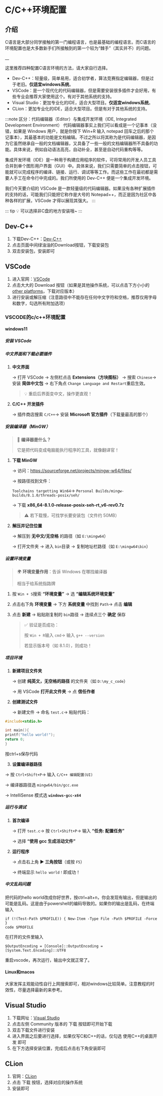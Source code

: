 # C/C++环境配置



## 介绍

C语言是大部分同学接触的第一门编程语言，也是最基础的编程语言。而C语言的环境配置也是大多数新手们所接触到的第一个较为“棘手”（其实并不）的问题。    

   __

这里推荐四种配置C语言环境的方法，请大家自行选择。
- Dev-C++：轻量级，简单易用，适合初学者，算法竞赛指定编辑器，但是过于老旧。**仅适宜windows系统**。
- VSCode：是一个现代化的代码编辑器，但是需要安装很多插件才会好用，有些专业会推荐大家使用这个。有对于其他系统的支持。
- Visual Studio：更加专业化的IDE，适合大型项目。**仅适宜windows系统**。
- CLion：更加专业化的IDE，适合大型项目。但是有对于其他系统的支持。


:::note 区分：代码编辑器（Editor）与集成开发环境（IDE, Integrated Development Environment）
代码编辑器事实上我们可以看成是一个记事本（没错，如果是 Windows 用户，就是你按下 Win+R 输入 notepad 回车之后的那个记事本），其最基本的功能是文档编辑。不过之所以将其称为是代码编辑器，是因为它虽然继承自一般的文档编辑器，又具备了一些一般的文档编辑器所不具备的功能。具体来说，例如自动语法高亮，自动补全，甚至是自动代码重构等等。

集成开发环境（IDE）是一种用于构建应用程序的软件，可将常用的开发人员工具合并到单个图形用户界面（GUI）中。具体来说，我们只需要简单的点击按钮，可能就可以完成程序的编译、链接、运行、调试等等工作。而这些工作在最初都是需要人手工在命令行中完成的。我们所使用的 Dev-C++ 便是一个集成开发环境。

我们今天要介绍的 VSCode 是一款轻量级的代码编辑器。如果没有各种扩展插件的支持的话，可能我们只能把它称作是大号的 Notepad++，而正是因为社区中各种各样的扩展，VSCode 才得以展现其强大。
:::

::: tip 💡
可以选择非C盘的地方安装哦~
:::

## Dev-C++
1. 下载Dev-C++：[Dev-C++](https://sourceforge.net/projects/orwelldevcpp/)
2. 点击页面中间绿油油的Download按钮，下载安装包
3. 双击安装包，安装即可


## VSCode
1. 进入官网：[VSCode](https://code.visualstudio.com/)
2. 点击大大的 Download 按钮（如果是其他操作系统，可以点击下方小小的[other platforms](https://code.visualstudio.com/Download)，下载对应版本）
3. 进行安装或解压缩（注意路径中不能存在任何中文字符和空格，推荐仅用字母和数字，勾选所有附加选项）
### VSCODE的c/c++环境配置

#### windows11

#####  安装 VSCode

#####  中文界面和下载必要插件



1. **中文界面**

   → 打开 VSCode → 左侧栏点击 **Extensions（方块图标）** → 搜索 `Chinese`→ 安装 **简体中文包** → 右下角点 `Change Language and Restart`重启生效。

   > 💡 重启后界面变中文，操作更直观！

2. **C/C++ 开发插件**

   → 插件商店搜索 `C/C++`→ 安装 **Microsoft 官方插件**（下载量最高的那个）

   

   

#####  安装编译器（MinGW）

> 🔑 **编译器是什么？**
>
> 它是把代码变成电脑能执行程序的工具，就像翻译官！

1. **下载 MinGW**

   → 访问：https://sourceforge.net/projects/mingw-w64/files/

   → 按路径找到文件：

   `Toolchains targetting Win64`→ `Personal Builds/mingw-builds/8.1.0/threads-posix/seh/`

   → 下载 **x86_64-8.1.0-release-posix-seh-rt_v6-rev0.7z**

   > ⚠️ 若下载慢，可找学长要安装包（文件约 50MB）

2. **解压并记住位置**

   → 解压到 **无中文/无空格** 的路径（如 `E:\mingw64`）

   → 打开文件夹 → 进入 `bin`目录 → 复制地址栏路径（如 `E:\mingw64\bin`）

#####  设置环境变量



> 🌍 **环境变量作用**：告诉 Windows 在哪找编译器
>
> 相当于给系统指路牌

1. 按 `Win + S`搜索 **“环境变量”** → 选 **“编辑系统环境变量”**

2. 点击右下角 **环境变量** → 下方 **系统变量** 中找到 `Path`→ 点击 **编辑**

3. 点击 **新建** → 粘贴刚复制的 `bin`路径 → 连续点三个 **确定** 保存

   

   

   > ✅ 验证是否成功：
   >
   > 按 `Win + R`输入 `cmd`→ 输入 `g++ --version`
   >
   > 若显示版本号（如 8.1.0），则成功！



##### 项目环境

1. **新建项目文件夹**

   → 创建 **纯英文，无空格的路径** 的文件夹（如 `D:\my_c_code`）

   → 用 VSCode **打开此文件夹** → 点 **信任作者**

2. **创建测试文件**

   → 新建文件 → 命名 `test.c`→ 粘贴代码：

```c
#include<stdio.h>

int main(){
printf("hello world!");
return 0;
}
```

按ctrl+s保存代码

3. **设置编译器路径**

→ 按 `Ctrl+Shift+P`→ 输入 `C/C++ 编辑配置(UI)`

→ 编译器路径选 `mingw64/bin/gcc.exe`

→ IntelliSense 模式选 **`windows-gcc-x64`**

#####  运行与调试

1. **首次编译**

   → 打开 `test.c`→ 按 `Ctrl+Shift+P`→ 输入 **“任务: 配置任务”**

   → 选择 **“使用 gcc 生成活动文件”**

2. **运行程序**

   → 点击右上角 **▶️ 三角按钮**（或按 `F5`）

   → 终端显示 `hello world！`即成功！

   

   

#####  中文乱码问题

把代码的hello world改成你好世界，按ctrl+alt+n，你会发现有输出，但是输出的可能是乱码。这是由于powershell的编码导致的。如果你的输出是乱码，在终端输入

```shell
if (!(Test-Path $PROFILE)) { New-Item -Type File -Path $PROFILE -Force }
code $PROFILE

```

在打开的文件里输入

```shell
$OutputEncoding = [Console]::OutputEncoding = [System.Text.Encoding]::UTF8

```

重启vscode，再次运行，输出中文就正常了。

#### Linux和macos

大家发挥主观能动性自行上网搜索即可，相对windows比较简单。注意教程的时效性，尽量选择最新的来参考。

## Visual Studio
1. 下载网址：[Visual Studio](https://visualstudio.microsoft.com/zh-hans/downloads/)
2. 点击左侧 Community 版本的 下载 按钮即可开始下载
3. 双击下载文件进行安装
4. 进入界面之后要进行选择，如果仅写C和C++的话，仅勾选 使用C++的桌面开发 即可
5. 在下方选择安装位置，完成后点击右下角安装即可


## CLion
1. 官网：[CLion](https://www.jetbrains.com/zh-cn/clion/)
2. 点击 下载 按钮，选择对应的操作系统
3. 安装即可


